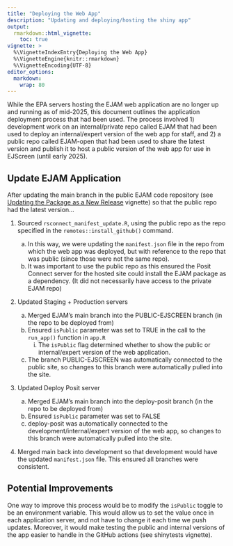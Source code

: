 ```yaml
---
title: "Deploying the Web App"
description: "Updating and deploying/hosting the shiny app"
output: 
  rmarkdown::html_vignette:
    toc: true
vignette: >
  %\VignetteIndexEntry{Deploying the Web App}
  %\VignetteEngine{knitr::rmarkdown}
  %\VignetteEncoding{UTF-8}
editor_options:
  markdown:
    wrap: 80
---
```


While the EPA servers hosting the EJAM web application are no longer up and running as of mid-2025, this document outlines the application deployment process that had been used. The process involved 1) development work on an internal/private repo called EJAM that had been used to deploy an internal/expert version of the web app for staff, and 2) a public repo called EJAM-open that had been used to share the latest version and publish it to host a public version of the web app for use in EJScreen (until early 2025).

## Update EJAM Application

After updating the main branch in the public EJAM code repository (see [Updating the Package as a New Release](dev_update-package.html) vignette) so that the public repo had the latest version...

1.  Sourced `rsconnect_manifest_update.R`, using the public repo as the repo specified in the `remotes::install_github()` command.

    a.  In this way, we were updating the `manifest.json` file in the repo from which the web app was deployed, but with reference to the repo that was public (since those were not the same repo).
    b.  It was important to use the public repo as this ensured the Posit Connect server for the hosted site could install the EJAM package as a dependency. (It did not necessarily have access to the private EJAM repo)

2.  Updated Staging + Production servers

    a.  Merged EJAM's main branch into the PUBLIC-EJSCREEN branch (in the repo to be deployed from)
    b.  Ensured `isPublic` parameter was set to TRUE in the call to the `run_app()` function in `app.R`
        i.  The `isPublic` flag determined whether to show the public or internal/expert version of the web application.
    c.  The branch PUBLIC-EJSCREEN was automatically connected to the public site, so changes to this branch were automatically pulled into the site.

3.  Updated Deploy Posit server

    a.  Merged EJAM's main branch into the deploy-posit branch (in the repo to be deployed from)
    b.  Ensured `isPublic` parameter was set to FALSE
    c.  deploy-posit was automatically connected to the development/internal/expert version of the web app, so changes to this branch were automatically pulled into the site.

4.  Merged main back into development so that development would have the updated `manifest.json` file. This ensured all branches were consistent.

## Potential Improvements

One way to improve this process would be to modify the `isPublic` toggle to be an environment variable. This would allow us to set the value once in each application server, and not have to change it each time we push updates. Moreover, it would make testing the public and internal versions of the app easier to handle in the GitHub actions (see shinytests vignette).
